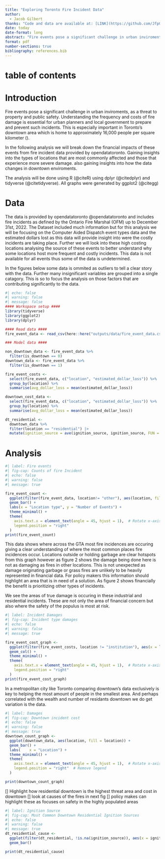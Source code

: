 ```yaml
---
title: "Exploring Toronto Fire Incident Data"
author: 
  - Jacob Gilbert
thanks: "Code and data are available at: [LINK](https://github.com/JfpGilbert0/Exploring-Toronto-fire-incident-data)"
date: today
date-format: long
abstract: "Fire events pose a significant challenge in urban inviroments, as a threat to property and public safety. Understanding the frequency and costs of fire damage is essential for urban planners and local government to prepare and prevent such incidents."
format: pdf
number-sections: true
bibliography: references.bib
---
```

# table of contents

\newpage

# Introduction

Fire events pose a significant challenge in urban inviroments, as a threat to property and public safety. Understanding the frequency and costs of fire damage is essential for urban planners and local government to prepare and prevent such incidents. This is especially important in Toronto's downtown area which is home to approximately 16,000 people per square kilometer ().

In the following analysis we will break down the financial impacts of these events from fire incident data provided by opendatatoronto. Gaining insights into the types of locations that are most commonly affected and those that experience more severe damage. also gaining insights into how the data changes in downtown enviroments. 

The analysis will be done using R (@citeR) using dplyr (@citedplyr) and tidyverse (@citetidyverse). All graphs were generated by ggplot2 (@citegg)




# Data {#sec-data}

The data is provided by opendatatoronto @opendatatoronto and includes fire incidents as defined by the Ontario Fire Marshal (OFM) up to December 31st, 2022. The Dataset included much information but for this analysis we will be focusing on the Computer Aided Dispatch event types data and the estimated dollars lost as this data will provide insight into were the costly incidents are taking place. Further we will look into these high costing locations analysing the source of these events to better understand why some locations host more frequent and costly incidents. This data is not available for all events thus some of the data is undetermined. 

In the figures below some data is ommited as outliers to tell a clear story with the data. Further many insignificant variables are grouped into a single catagory. This is so to focus the analysis on those factors  that are contributing significantly to the data.


```r
#| echo: false
#| warning: false
#| message: false
#### Workspace setup ####
library(tidyverse)
library(ggplot2)
library(dplyr)

#### Read data ####
fire_event_data <- read_csv(here::here("outputs/data/fire_event_data.csv"))

### Model data ####

non_downtown_data <- fire_event_data %>%
  filter(is_downtown == 0)
downtown_data <- fire_event_data %>%
  filter(is_downtown == 1)

fire_event_costs <-
  select(fire_event_data, c("location", "estimated_dollar_loss")) %>%
  group_by(location) %>%
  summarise(avg_dollar_loss = mean(estimated_dollar_loss))

downtown_cost_data <-
  select(fire_event_data, c("location", "estimated_dollar_loss")) %>%
  group_by(location) %>%
  summarise(avg_dollar_loss = mean(estimated_dollar_loss))

dt_residential <-
  downtown_data %>%
  filter(location == "residential") |>
  mutate(ignition_source = ave(ignition_source, ignition_source, FUN = function(i) replace(i, length(i) < 3, "other")))

```


# Analysis

```r
#| label: Fire events
#| fig-cap: Counts of fire Incident
#| echo: false
#| warning: false
#| message: true

fire_event_count <-
  ggplot(filter(fire_event_data, location!= "other"), aes(location, fill = location)) +
  geom_bar() +
  labs(x = "Location type", y = "Number of Events") +
  theme_minimal() +
  theme(
    axis.text.x = element_text(angle = 45, hjust = 1),  # Rotate x-axis labels
    legend.position = "right"
  )
print(fire_event_count)
```

This data shows where across the GTA most fire incidences are occuring giving a clear understanding of where the most common places fire incidences occur. Locations outside or holding garbage are clear hotspots from this graph however as figure 2 shows the damage being done here is not as damaging as fires in other locations. This is not unexpected as damage originating garbage or grass fires are unlikely to be heavily represented in financial data. For policy makers this information should highlight an area that is in need of a solution. As figure 2 shows financially the benefit is prioritizing other types of incidents.

We see the areas of true damage is occuring in these industrial and residential incidents. These are not only the area of financial concern but also where the safety of the populus is most at risk. 


```R
#| label: Incident Damages
#| fig-cap: Incident type damages
#| echo: false
#| warning: false
#| message: true

fire_event_cost_graph <-
  ggplot(filter(fire_event_costs, location != "institution"), aes(x = location, y = avg_dollar_loss, fill = location)) +
  geom_col() +
  theme_minimal() +
  theme(
    axis.text.x = element_text(angle = 45, hjust = 1),  # Rotate x-axis labels
    legend.position = "right"
  )
print(fire_event_cost_graph)

```

In a metropolitan city like Toronto comparing downtown's data exclusively is key to helping the most amount of people in the smallest area. And perhaps correlated with the wealth and number of residants downtown we do get variation is the data.

```R
#| label: Damages
#| fig-cap: Downtown incident cost
#| echo: false
#| warning: false
#| message: true
downtown_count_graph <-
  ggplot(downtown_data, aes(location, fill = location)) +
  geom_bar() +
  labs(    x = "Location") +
  theme_minimal() +
  theme(
    axis.text.x = element_text(angle = 45, hjust = 1),  # Rotate x-axis labels
    legend.position = "right"  # Remove legend
  )

print(downtown_count_graph)
```

[] Highlight how residential downtown is the highest threat area and cost in downtown
[] look at causes of the fires in next fig 
[] policy makes can highlight these as focuses on safety in the highly populated areas


```R
#| label: Ignition Source
#| fig-cap: Most Common Downtown Residential Ignition Sources
#| echo: false
#| warning: false
#| message: true
dt_residential_cause <-
  ggplot(filter(dt_residential, !is.na(ignition_source)), aes(x = ignition_source, fill = ignition_source)) +
  geom_bar()

print(dt_residential_cause)
```
